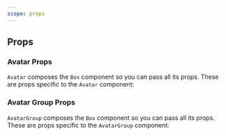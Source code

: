 ```yaml
---
scope: props
---
```


## Props

### Avatar Props

`Avatar` composes the `Box` component so you can pass all its props. These are
props specific to the `Avatar` component:

<PropsTable of='Avatar' />

### Avatar Group Props

`AvatarGroup` composes the `Box` component so you can pass all its props. These
are props specific to the `AvatarGroup` component:

<PropsTable of='AvatarGroup' />
